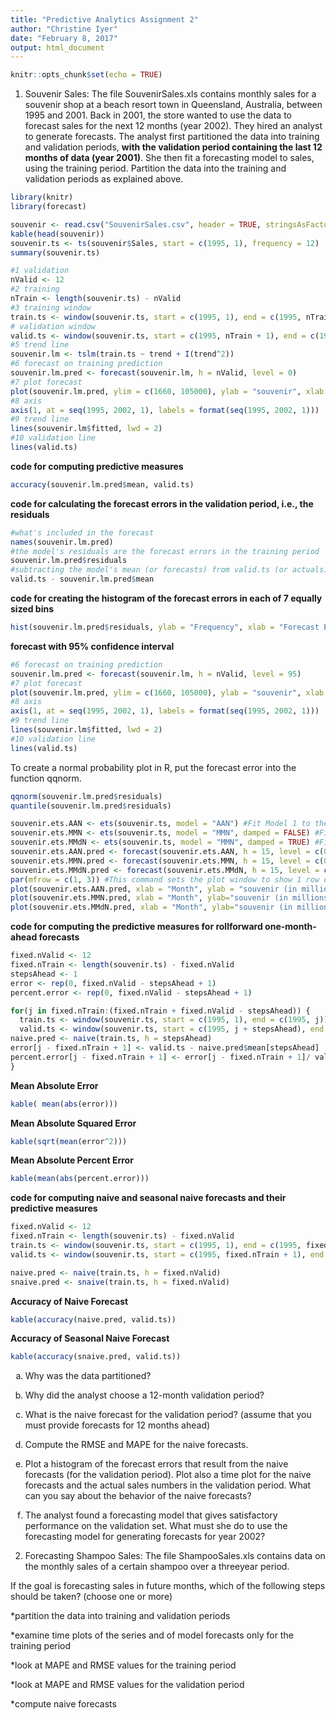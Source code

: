 ```yaml
---
title: "Predictive Analytics Assignment 2"
author: "Christine Iyer"
date: "February 8, 2017"
output: html_document
---
```


```r
knitr::opts_chunk$set(echo = TRUE)
```

1. Souvenir Sales: The file SouvenirSales.xls contains monthly sales for a souvenir shop at a beach resort town in Queensland, Australia, between 1995 and 2001. Back in 2001, the store wanted to use the data to forecast sales for the next 12 months (year 2002). They hired an analyst to generate forecasts. The analyst first partitioned the data into training and validation periods, **with the validation period containing the last 12 months of data (year 2001)**. She then fit a forecasting model to sales, using the training period. Partition the data into the training and validation periods as explained above. 

```r
library(knitr)
library(forecast)
```

```r
souvenir <- read.csv("SouvenirSales.csv", header = TRUE, stringsAsFactors = FALSE)
kable(head(souvenir))
souvenir.ts <- ts(souvenir$Sales, start = c(1995, 1), frequency = 12)
summary(souvenir.ts)
```

```r
#1 validation
nValid <- 12 
#2 training
nTrain <- length(souvenir.ts) - nValid 
#3 training window
train.ts <- window(souvenir.ts, start = c(1995, 1), end = c(1995, nTrain)) 
# validation window
valid.ts <- window(souvenir.ts, start = c(1995, nTrain + 1), end = c(1995, nTrain + nValid)) 
#5 trend line
souvenir.lm <- tslm(train.ts ~ trend + I(trend^2)) 
#6 forecast on training prediction
souvenir.lm.pred <- forecast(souvenir.lm, h = nValid, level = 0)
#7 plot forecast
plot(souvenir.lm.pred, ylim = c(1660, 105000), ylab = "souvenir", xlab = "Time", bty = "l", xaxt = "n", xlim = c(1995,2002.25), main ="", flty = 2)
#8 axis
axis(1, at = seq(1995, 2002, 1), labels = format(seq(1995, 2002, 1)))
#9 trend line
lines(souvenir.lm$fitted, lwd = 2)
#10 validation line
lines(valid.ts)
```

**code for computing predictive measures**

```r
accuracy(souvenir.lm.pred$mean, valid.ts)
```

**code for calculating the forecast errors in the validation period, i.e., the residuals**

```r
#what's included in the forecast
names(souvenir.lm.pred) 
#the model's residuals are the forecast errors in the training period
souvenir.lm.pred$residuals 
#subtracting the model's mean (or forecasts) from valid.ts (or actuals) in the validation period gives the forecast errors in the validation period
valid.ts - souvenir.lm.pred$mean
```


**code for creating the histogram of the forecast errors in each of 7 equally sized bins**
```r
hist(souvenir.lm.pred$residuals, ylab = "Frequency", xlab = "Forecast Error", bty = "l", main ="") 
```

**forecast with 95% confidence interval**

```r
#6 forecast on training prediction
souvenir.lm.pred <- forecast(souvenir.lm, h = nValid, level = 95)
#7 plot forecast
plot(souvenir.lm.pred, ylim = c(1660, 105000), ylab = "souvenir", xlab = "Time", bty = "l", xaxt = "n", xlim = c(1995,2002.25), main ="", flty = 2)
#8 axis
axis(1, at = seq(1995, 2002, 1), labels = format(seq(1995, 2002, 1)))
#9 trend line
lines(souvenir.lm$fitted, lwd = 2)
#10 validation line
lines(valid.ts)
```

To create a normal probability plot in R, put the forecast error into the function qqnorm.

```r
qqnorm(souvenir.lm.pred$residuals)
quantile(souvenir.lm.pred$residuals)
```

```r
souvenir.ets.AAN <- ets(souvenir.ts, model = "AAN") #Fit Model 1 to the time series. 
souvenir.ets.MMN <- ets(souvenir.ts, model = "MMN", damped = FALSE) #Fit Model 2. 
souvenir.ets.MMdN <- ets(souvenir.ts, model = "MMN", damped = TRUE) #Fit Model 3. 
souvenir.ets.AAN.pred <- forecast(souvenir.ets.AAN, h = 15, level = c(0.2, 0.4, 0.6, 0.8)) 
souvenir.ets.MMN.pred <- forecast(souvenir.ets.MMN, h = 15, level = c(0.2, 0.4, 0.6, 0.8)) 
souvenir.ets.MMdN.pred <- forecast(souvenir.ets.MMdN, h = 15, level = c(0.2, 0.4, 0.6, 0.8)) 
par(mfrow = c(1, 3)) #This command sets the plot window to show 1 row of 3 plots. 
plot(souvenir.ets.AAN.pred, xlab = "Month", ylab = "souvenir (in millions)", ylim = c(1660, 105000)) 
plot(souvenir.ets.MMN.pred, xlab = "Month", ylab="souvenir (in millions)", ylim = c(1660, 105000)) 
plot(souvenir.ets.MMdN.pred, xlab = "Month", ylab="souvenir (in millions)", ylim = c(1660, 105000))
```

     

**code for computing the predictive measures for rollforward one-month-ahead forecasts**

```r
fixed.nValid <- 12
fixed.nTrain <- length(souvenir.ts) - fixed.nValid
stepsAhead <- 1
error <- rep(0, fixed.nValid - stepsAhead + 1)
percent.error <- rep(0, fixed.nValid - stepsAhead + 1)

for(j in fixed.nTrain:(fixed.nTrain + fixed.nValid - stepsAhead)) { 
  train.ts <- window(souvenir.ts, start = c(1995, 1), end = c(1995, j))
  valid.ts <- window(souvenir.ts, start = c(1995, j + stepsAhead), end = c(1995, j + stepsAhead)) 
naive.pred <- naive(train.ts, h = stepsAhead)   
error[j - fixed.nTrain + 1] <- valid.ts - naive.pred$mean[stepsAhead]
percent.error[j - fixed.nTrain + 1] <- error[j - fixed.nTrain + 1]/ valid.ts 
}


```


**Mean Absolute Error**
```r
kable( mean(abs(error)))
```


**Mean Absolute Squared Error**
```r
kable(sqrt(mean(error^2)))
```


**Mean Absolute Percent Error**
```r
kable(mean(abs(percent.error)))
```



**code for computing naive and seasonal naive forecasts and their predictive measures**

```r
fixed.nValid <- 12 
fixed.nTrain <- length(souvenir.ts) - fixed.nValid
train.ts <- window(souvenir.ts, start = c(1995, 1), end = c(1995, fixed.nTrain)) 
valid.ts <- window(souvenir.ts, start = c(1995, fixed.nTrain + 1), end = c(1995, fixed.nTrain + fixed.nValid)) 
```

```r
naive.pred <- naive(train.ts, h = fixed.nValid)
snaive.pred <- snaive(train.ts, h = fixed.nValid)
```

**Accuracy of Naive Forecast**

```r
kable(accuracy(naive.pred, valid.ts)) 
```

**Accuracy of Seasonal Naive Forecast**

```r
kable(accuracy(snaive.pred, valid.ts))
```


(a) Why was the data partitioned? 

(b) Why did the analyst choose a 12-month validation period? 

(c) What is the naive forecast for the validation period? (assume that you must provide forecasts for 12 months ahead) 

(d) Compute the RMSE and MAPE for the naive forecasts. 

(e) Plot a histogram of the forecast errors that result from the naive forecasts (for the validation period). Plot also a time plot for the naive forecasts and the actual sales numbers in the validation period. What can you say about the behavior of the naive forecasts? 

(f) The analyst found a forecasting model that gives satisfactory performance on the validation set. What must she do to use the forecasting model for generating forecasts for year 2002? 

2. Forecasting Shampoo Sales: The file ShampooSales.xls contains data on the monthly sales of a certain shampoo over a threeyear period.

If the goal is forecasting sales in future months, which of the following steps should be taken? (choose one or more) 

*partition the data into training and validation periods 

*examine time plots of the series and of model forecasts only for the training period

*look at MAPE and RMSE values for the training period 

*look at MAPE and RMSE values for the validation period 

*compute naive forecasts

